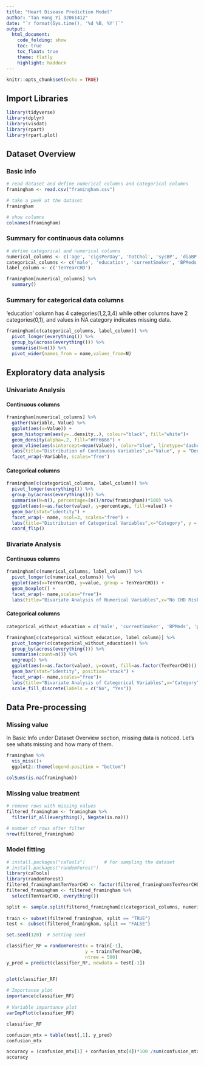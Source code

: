 ```yaml
---
title: "Heart Disease Prediction Model"
author: "Tan Hong Yi 32061412"
date: "`r format(Sys.time(), '%d %B, %Y')`"
output: 
  html_document:
    code_folding: show
    toc: true
    toc_float: true
    theme: flatly
    highlight: haddock
---
```


```r
knitr::opts_chunk$set(echo = TRUE)
```

## Import Libraries

```r
library(tidyverse)
library(dplyr)
library(visdat)
library(rpart)
library(rpart.plot)
```

## Dataset Overview

### Basic info

```r
# read dataset and define numerical columns and categorical columns
framingham <- read.csv("framingham.csv")
```

```r
# take a peek at the dataset
framingham
```

```r
# show columns
colnames(framingham)
```

### Summary for continuous data columns

```r
# define categorical and numerical columns
numerical_columns <- c('age', 'cigsPerDay', 'totChol', 'sysBP', 'diaBP', 'BMI', 'heartRate', 'glucose')
categorical_columns <- c('male', 'education', 'currentSmoker', 'BPMeds', 'prevalentStroke', 'prevalentHyp', 'diabetes')
label_column <- c('TenYearCHD')
```

```r
framingham[numerical_columns] %>% 
  summary()
```

### Summary for categorical data columns

'education' column has 4 categories(1,2,3,4) while other columns have 2 categories(0,1), and values in NA category indicates missing data.

```r
framingham[c(categorical_columns, label_column)] %>% 
  pivot_longer(everything()) %>%
  group_by(across(everything())) %>%
  summarise(N=n()) %>%
  pivot_wider(names_from = name,values_from=N)
```

## Exploratory data analysis

### Univariate Analysis

#### Continuous columns

```r
framingham[numerical_columns] %>%
  gather(Variable, Value) %>%
  ggplot(aes(x=Value)) + 
  geom_histogram(aes(y=..density..), colour="black", fill="white")+
  geom_density(alpha=.2, fill="#FF6666") +
  geom_vline(aes(xintercept=mean(Value)), color="blue", linetype="dashed", size=2)+
  labs(title="Distribution of Continuous Variables",x="Value", y = "Density")+
  facet_wrap(~Variable, scales="free")
```

#### Categorical columns

```r
framingham[c(categorical_columns, label_column)] %>% 
  pivot_longer(everything()) %>%
  group_by(across(everything())) %>%
  summarise(N=n(), percentage=(n()/nrow(framingham))*100) %>%
  ggplot(aes(x=as.factor(value), y=percentage, fill=value)) +
  geom_bar(stat="identity") +
  facet_wrap(~ name, ncol=3, scales="free") +
  labs(title="Distribution of Categorical Variables",x="Category", y = "Percentage(%)")+
  coord_flip()
```

### Bivariate Analysis

#### Continuous columns

```r
framingham[c(numerical_columns, label_column)] %>% 
  pivot_longer(c(numerical_columns)) %>%
  ggplot(aes(x=TenYearCHD, y=value, group = TenYearCHD)) +
  geom_boxplot() +
  facet_wrap(~ name,scales="free")+
  labs(title="Bivariate Analysis of Numerical Variables",x="No CHD Risk and With RIsk", y = "Value")
```

#### Categorical columns

```r
categorical_without_education = c('male', 'currentSmoker', 'BPMeds', 'prevalentStroke', 'prevalentHyp', 'diabetes')

framingham[c(categorical_without_education, label_column)] %>% 
  pivot_longer(c(categorical_without_education)) %>%
  group_by(across(everything())) %>%
  summarise(count=n()) %>%
  ungroup() %>%
  ggplot(aes(x=as.factor(value), y=count, fill=as.factor(TenYearCHD))) +
  geom_bar(stat="identity", position="stack") +
  facet_wrap(~ name,scales="free")+
  labs(title="Bivariate Analysis of Categorical Variables",x="Category", y = "Count", fill="CHD Risk") + 
  scale_fill_discrete(labels = c("No", "Yes"))
```

## Data Pre-processing

### Missing value

In Basic Info under Dataset Overview section, missing data is noticed. Let's see whats missing and how many of them.

```r
framingham %>%
  vis_miss()+
  ggplot2::theme(legend.position = "bottom")
```

```r
colSums(is.na(framingham))
```

### Missing value treatment

```r
# remove rows with missing values
filtered_framingham <- framingham %>% 
  filter(if_all(everything(), Negate(is.na)))

# number of rows after filter
nrow(filtered_framingham)
```

### Model fitting

```r
# install.packages("caTools")       # For sampling the dataset 
# install.packages("randomForest")
library(caTools) 
library(randomForest) 
filtered_framingham$TenYearCHD <- factor(filtered_framingham$TenYearCHD)
filtered_framingham <- filtered_framingham %>%
  select(TenYearCHD, everything())

split <- sample.split(filtered_framingham[c(categorical_columns, numerical_columns)], SplitRatio = 0.8) 
  
train <- subset(filtered_framingham, split == "TRUE") 
test <- subset(filtered_framingham, split == "FALSE") 

set.seed(120)  # Setting seed 

```

```r

classifier_RF = randomForest(x = train[-1],
                             y = train$TenYearCHD,
                             ntree = 500)
y_pred = predict(classifier_RF, newdata = test[-1]) 


plot(classifier_RF) 
  
# Importance plot 
importance(classifier_RF) 
  
# Variable importance plot 
varImpPlot(classifier_RF) 
```

```r
classifier_RF
```

```r
confusion_mtx = table(test[,1], y_pred) 
confusion_mtx 
```

```r
accuracy = (confusion_mtx[1] + confusion_mtx[4])*100 /sum(confusion_mtx)
accuracy
```
